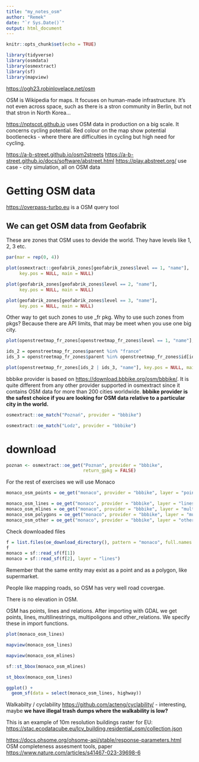 ```yaml
---
title: "my_notes_osm"
author: "Remek"
date: "`r Sys.Date()`"
output: html_document
---
```


```r
knitr::opts_chunk$set(echo = TRUE)
```

```r
library(tidyverse)
library(osmdata)
library(osmextract)
library(sf)
library(mapview)
```

<https://ogh23.robinlovelace.net/osm>

OSM is Wikipedia for maps.
It focuses on human-made infrastructure.
It's not even across space, such as there is a stron community in Berlin, but not that stron in North Korea...

<https://nptscot.github.io> uses OSM data in production on a big scale.
It concerns cycling potential.
Red colour on the map show potential bootlenecks - where there are difficulties in cycling but high need for cycling.

<https://a-b-street.github.io/osm2streets> <https://a-b-street.github.io/docs/software/abstreet.html> <https://play.abstreet.org/> use case - city simulation, all on OSM data

# Getting OSM data

<https://overpass-turbo.eu> is a OSM query tool

## We can get OSM data from Geofabrik

These are zones that OSM uses to devide the world.
They have levels like 1, 2, 3 etc.

```r
par(mar = rep(0, 4))

plot(osmextract::geofabrik_zones[geofabrik_zones$level == 1, "name"],
     key.pos = NULL, main = NULL)
```

```r
plot(geofabrik_zones[geofabrik_zones$level == 2, "name"],
     key.pos = NULL, main = NULL)
```

```r
plot(geofabrik_zones[geofabrik_zones$level == 3, "name"],
     key.pos = NULL, main = NULL)
```

Other way to get such zones to use \_fr pkg.
Why to use such zones from pkgs?
Because there are API limits, that may be meet when you use one big city.

```r
plot(openstreetmap_fr_zones[openstreetmap_fr_zones$level == 1, "name"], key.pos = NULL, main = NULL)
```

```r
ids_2 = openstreetmap_fr_zones$parent %in% "france"
ids_3 = openstreetmap_fr_zones$parent %in% openstreetmap_fr_zones$id[ids_2]

plot(openstreetmap_fr_zones[ids_2 | ids_3, "name"], key.pos = NULL, main = NULL)
```

bbbike provider is based on <https://download.bbbike.org/osm/bbbike/>.
It is quite different from any other provider supported in osmextract since it contains OSM data for more than 200 cities worldwide.
**bbbike provider is the safest choice if you are looking for OSM data relative to a particular city in the world.**

```r
osmextract::oe_match("Poznań", provider = "bbbike")
```

```r
osmextract::oe_match("Lodz", provider = "bbbike")

```

# download

```r
poznan <- osmextract::oe_get("Poznan", provider = "bbbike", 
                             return_gpkg = FALSE)
```

For the rest of exercises we will use Monaco

```r
monaco_osm_points = oe_get("monaco", provider = "bbbike", layer = "points")
```

```r
monaco_osm_lines = oe_get("monaco", provider = "bbbike", layer = "lines")
monaco_osm_mlines = oe_get("monaco", provider = "bbbike", layer = "multilinestrings")
monaco_osm_polygons = oe_get("monaco", provider = "bbbike", layer = "multipolygons")
monaco_osm_other = oe_get("monaco", provider = "bbbike", layer = "other_relations")
```

Check downloaded files

```r
f = list.files(oe_download_directory(), pattern = "monaco", full.names = TRUE)
f
monaco = sf::read_sf(f[1])
monaco = sf::read_sf(f[2], layer = "lines")
```

Remember that the same entity may exist as a point and as a polygon, like supermarket.

People like mapping roads, so OSM has very well road covergae.

There is no elevation in OSM.

OSM has points, lines and relations.
After importing with GDAL we get points, lines, multilinestrings, multipoligons and other_relations.
We specify these in import functions.

```r
plot(monaco_osm_lines)
```

```r
mapview(monaco_osm_lines)
```

```r
mapview(monaco_osm_mlines)
```

```r
sf::st_bbox(monaco_osm_mlines)
```

```r
st_bbox(monaco_osm_lines)
```

```r
ggplot() + 
  geom_sf(data = select(monaco_osm_lines, highway))
```

Walkabilty / cyclability <https://github.com/acteng/cyclability/> - interesting, maybe **we have illegal trash dumps where the walkability is low?**

This is an example of 10m resolution buildings raster for EU: <https://stac.ecodatacube.eu/lcv_building.residential_osm/collection.json>

<https://docs.ohsome.org/ohsome-api/stable/response-parameters.html> OSM completeness assesment tools, paper <https://www.nature.com/articles/s41467-023-39698-6>
